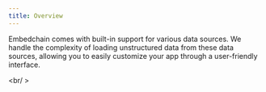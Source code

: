 ```yaml
---
title: Overview
---
```


Embedchain comes with built-in support for various data sources. We handle the complexity of loading unstructured data from these data sources, allowing you to easily customize your app through a user-friendly interface.

<CardGroup cols={4}>
  <Card title="📊 csv" href="/data-sources/csv"></Card>
  <Card title="📃 JSON" href="/data-sources/json"></Card>
  <Card title="📚🌐 docs site" href="/data-sources/docs-site"></Card>
  <Card title="📄 docx" href="/data-sources/docx"></Card>
  <Card title="📝 mdx" href="/data-sources/mdx"></Card>
  <Card title="📓 notion" href="/data-sources/notion"></Card>
  <Card title="📰 pdf" href="/data-sources/pdf-file"></Card>
  <Card title="❓💬 q&a pair" href="/data-sources/qna"></Card>
  <Card title="🗺️ sitemap" href="/data-sources/sitemap"></Card>
  <Card title="📝 text" href="/data-sources/text"></Card>
  <Card title="🌐📄 web page" href="/data-sources/web-page"></Card>
  <Card title="🧾 xml" href="/data-sources/xml"></Card>
  <Card title="🙌 OpenAPI" href="/data-sources/openapi"></Card>
  <Card title="📺 youtube video" href="/data-sources/youtube-video"></Card>
  <Card title="📬 Gmail" href="/data-sources/gmail"></Card>
  <Card title="🐘 Postgres" href="/data-sources/postgres"></Card>
  <Card title="🤖 Slack" href="/data-sources/slack"></Card>
  <Card title="🗨️ Discourse" href="/data-sources/discourse"></Card>
</CardGroup>

<br/ >

<Snippet file="missing-data-source-tip.mdx" />
